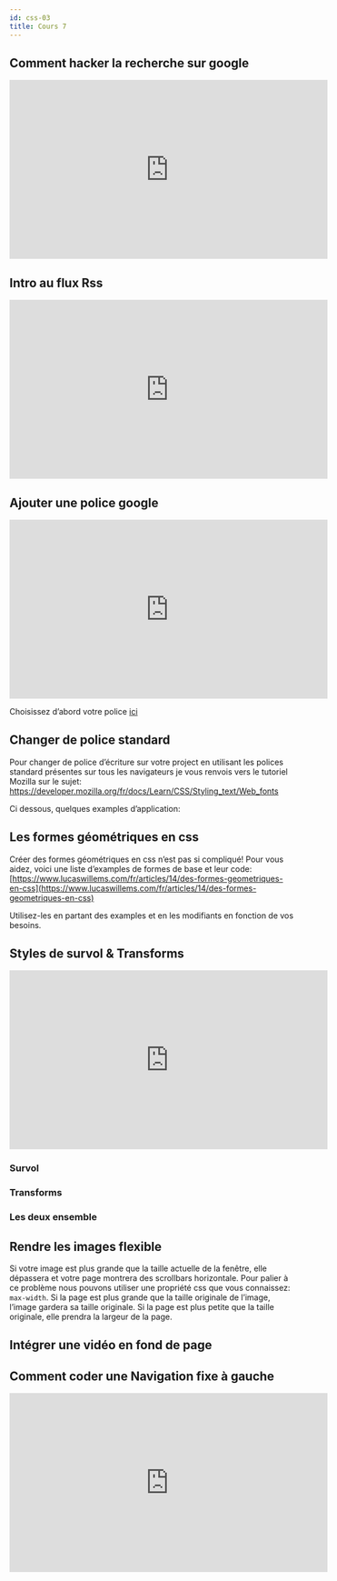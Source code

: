 ```yaml
---
id: css-03
title: Cours 7
---
```



## Comment hacker la recherche sur google

<div class="video">
  <iframe
    width="560"
    height="315"
    src="https://www.youtube-nocookie.com/embed/wUGGL5rFetM"
    frameborder="0"
    allow="accelerometer; autoplay; encrypted-media; gyroscope; picture-in-picture"
    allowfullscreen
  ></iframe>
</div>

## Intro au flux Rss

<div class="video">
  <iframe
    width="560"
    height="315"
    src="https://www.youtube-nocookie.com/embed/4Rmi6OaWUT0"
    frameborder="0"
    allow="accelerometer; autoplay; encrypted-media; gyroscope; picture-in-picture"
    allowfullscreen
  ></iframe>
</div>

## Ajouter une police google

<div class="video">
  <iframe
    width="560"
    height="315"
    src="https://www.youtube-nocookie.com/embed/LIly5Zgs2VE"
    frameborder="0"
    allow="accelerometer; autoplay; encrypted-media; gyroscope; picture-in-picture"
    allowfullscreen
  ></iframe>
</div>

Choisissez d’abord votre police [ici](https://fonts.google.com/)

<Codepen hash="JpXGYg" user="borisrorsvort" themeId="light" />

## Changer de police standard

Pour changer de police d’écriture sur votre project en utilisant les polices standard présentes sur tous les navigateurs je vous renvois vers le tutoriel Mozilla sur le sujet:
https://developer.mozilla.org/fr/docs/Learn/CSS/Styling_text/Web_fonts

Ci dessous, quelques examples d’application:

<Codepen hash="xxGJJjj" user="borisrorsvort" themeId="light" />

## Les formes géométriques en css

Créer des formes géométriques en css n’est pas si compliqué! Pour vous aidez, voici une liste d’examples de formes de base et leur code:
[https://www.lucaswillems.com/fr/articles/14/des-formes-geometriques-en-css](https://www.lucaswillems.com/fr/articles/14/des-formes-geometriques-en-css)

Utilisez-les en partant des examples et en les modifiants en fonction de vos besoins.

## Styles de survol & Transforms

<div class="video">
  <iframe
    width="560"
    height="315"
    src="https://www.youtube-nocookie.com/embed/HEpBeAjm6ew"
    frameborder="0"
    allow="accelerometer; autoplay; encrypted-media; gyroscope; picture-in-picture"
    allowfullscreen
  ></iframe>
</div>

### Survol

<Codepen hash="Poqomrq" user="borisrorsvort" themeId="light" />

### Transforms

<Codepen hash="qBdBmKy" user="borisrorsvort" themeId="light" />

### Les deux ensemble

<Codepen hash="LYVBJNv" user="borisrorsvort" themeId="light" />

## Rendre les images flexible

Si votre image est plus grande que la taille actuelle de la fenêtre, elle dépassera et votre page montrera des scrollbars horizontale.
Pour palier à ce problème nous pouvons utiliser une propriété css que vous connaissez: `max-width`.
Si la page est plus grande que la taille originale de l’image, l’image gardera sa taille originale.
Si la page est plus petite que la taille originale, elle prendra la largeur de la page.

<Codepen hash="poJOwdg" user="borisrorsvort" themeId="light" />

## Intégrer une vidéo en fond de page

<Codepen hash="OQNJaR" user="borisrorsvort" themeId="light" />

## Comment coder une Navigation fixe à gauche

<div class="video">
  <iframe
    width="560"
    height="315"
    src="https://www.youtube-nocookie.com/embed/T4Ke5lx9XsY"
    frameborder="0"
    allow="accelerometer; autoplay; encrypted-media; gyroscope; picture-in-picture"
    allowfullscreen
  ></iframe>
</div>
